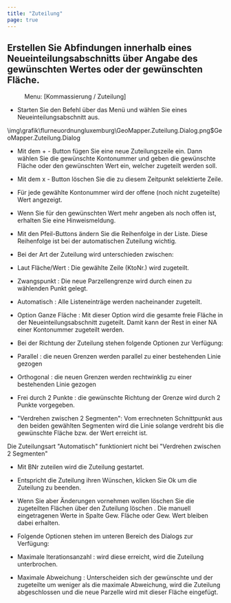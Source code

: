 ```yaml
---
title: "Zuteilung"
page: true
---
```

## Erstellen Sie Abfindungen innerhalb eines Neueinteilungsabschnitts &#252;ber Angabe des gew&#252;nschten Wertes oder der gew&#252;nschten Fl&#228;che.
<GeoMapper> <Menu> Menu: [Kommassierung / Zuteilung] </Menu> 


- Starten Sie den Befehl &#252;ber das Men&#252; und w&#228;hlen Sie eines Neueinteilungsabschnitt aus.





<Image>\img\grafik\flurneuordnungluxemburg\GeoMapper.Zuteilung.Dialog.png$GeoMapper.Zuteilung.Dialog</Image>

- Mit dem <Border> + </Border>  - Button f&#252;gen Sie eine neue Zuteilungszeile ein. Dann w&#228;hlen Sie die gew&#252;nschte Kontonummer und geben die gew&#252;nschte Fl&#228;che oder den gew&#252;nschten Wert ein, welcher zugeteilt werden soll.


- Mit dem <Border> x </Border>  - Button l&#246;schen Sie die zu diesem Zeitpunkt selektierte Zeile.


- F&#252;r jede gew&#228;hlte Kontonummer wird der offene (noch nicht zugeteilte) Wert angezeigt.


- Wenn Sie f&#252;r den gew&#252;nschten Wert mehr angeben als noch offen ist, erhalten Sie eine Hinweismeldung.








- Mit den Pfeil-Buttons &#228;ndern Sie die Reihenfolge in der Liste. Diese Reihenfolge ist bei der automatischen Zuteilung wichtig.






- Bei der Art der Zuteilung wird unterschieden zwischen:


- Laut <Italic> Fl&#228;che/Wert </Italic> : Die gew&#228;hlte Zeile (KtoNr.) wird zugeteilt.


- <Italic> Zwangspunkt </Italic> : Die neue Parzellengrenze wird durch einen zu w&#228;hlenden Punkt gelegt.


- <Italic> Automatisch </Italic> : Alle Listeneintr&#228;ge werden nacheinander zugeteilt.


- Option <Italic> Ganze Fl&#228;che </Italic> : Mit dieser Option wird die gesamte freie Fl&#228;che in der Neueinteilungsabschnitt zugeteilt. Damit kann der Rest in einer NA einer Kontonummer zugeteilt werden.








- Bei der Richtung der Zuteilung stehen folgende Optionen zur Verf&#252;gung:


- <Italic> Parallel </Italic> : die neuen Grenzen werden parallel zu einer bestehenden Linie gezogen


- <Italic> Orthogonal </Italic> : die neuen Grenzen werden rechtwinklig zu einer bestehenden Linie gezogen


- <Italic> Frei durch 2 Punkte </Italic> : die gew&#252;nschte Richtung der Grenze wird durch 2 Punkte vorgegeben.


- &quot;Verdrehen zwischen 2 Segmenten&quot;: Vom errechneten Schnittpunkt aus den beiden gew&#228;hlten Segmenten wird die Linie solange verdreht bis die gew&#252;nschte Fl&#228;che bzw. der Wert erreicht ist.







<Success>
Die Zuteilungsart &quot;Automatisch&quot; funktioniert nicht bei &quot;Verdrehen zwischen 2 Segmenten&quot;
</Success>



- Mit <Border> BNr zuteilen </Border>  wird die Zuteilung gestartet.

- Entspricht die Zuteilung ihren W&#252;nschen, klicken Sie <Border> Ok </Border>  um die Zuteilung zu beenden.

- Wenn Sie aber &#196;nderungen vornehmen wollen l&#246;schen Sie die zugeteilten Fl&#228;chen &#252;ber den <Border> Zuteilung löschen </Border> . Die manuell eingetragenen Werte in Spalte <Italic> Gew. Fl&#228;che </Italic>  oder <Italic> Gew. Wert </Italic>  bleiben dabei erhalten.







- Folgende Optionen stehen im unteren Bereich des Dialogs zur Verf&#252;gung:

- <Italic> Maximale Iterationsanzahl </Italic> :  wird diese erreicht, wird die Zuteilung unterbrochen.

- <Italic> Maximale Abweichung </Italic> :  Unterscheiden sich der gew&#252;nschte und der zugeteilte um weniger als die maximale Abweichung, wird die Zuteilung abgeschlossen und die neue Parzelle wird mit dieser Fl&#228;che eingef&#252;gt.






</GeoMapper>
